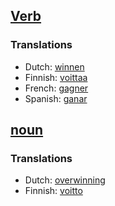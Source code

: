 ==[[Verb]]==

===Translations===
*Dutch: [[winnen]]
*Finnish: [[voittaa]]
*French: [[gagner]]
*Spanish: [[ganar]]

==[[noun]]==

===Translations===
*Dutch: [[overwinning]]
*Finnish: [[voitto]]